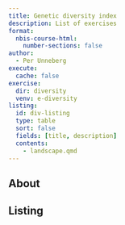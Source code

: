 ```yaml
---
title: Genetic diversity index
description: List of exercises
format:
  nbis-course-html:
    number-sections: false
author:
  - Per Unneberg
execute:
  cache: false
exercise:
  dir: diversity
  venv: e-diversity
listing:
  id: div-listing
  type: table
  sort: false
  fields: [title, description]
  contents:
    - landscape.qmd
---
```


## About

## Listing

:::{#div-listing}
:::
